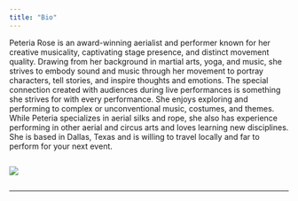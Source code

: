 ```yaml
---
title: "Bio"
---
```


Peteria Rose is an award-winning aerialist and performer known for her creative musicality, captivating stage presence, and distinct movement quality. Drawing from her background in martial arts, yoga, and music, she strives to embody sound and music through her movement to portray characters, tell stories, and inspire thoughts and emotions. The special connection created with audiences during live performances is something she strives for with every performance. She enjoys exploring and performing to complex or unconventional music, costumes, and themes. While Peteria specializes in aerial silks and rope, she also has experience performing in other aerial and circus arts and loves learning new disciplines. She is based in Dallas, Texas and is willing to travel locally and far to perform for your next event.

::: {style="display: grid;grid-template-columns: repeat(auto-fill, minmax(400px, 2fr));grid-gap: 2em;"}
![](BlockPic17.png){group="my-gallery"}
:::

------------------------------------------------------------------------
